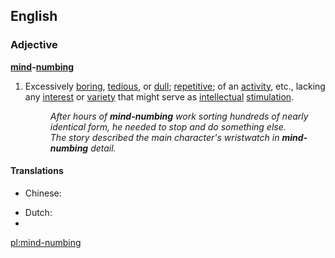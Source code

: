 ==English==

===Adjective===
'''[[mind]]-[[numbing]]'''

# {{idiomatic}} Excessively [[boring]], [[tedious]], or [[dull]]; [[repetitive]]; of an [[activity]], etc., lacking any [[interest]] or [[variety]] that might serve as [[intellectual]] [[stimulation]].
#: ''After hours of '''mind-numbing''' work sorting hundreds of nearly identical form, he needed to stop and do something else.''
#: ''The story described the main character's wristwatch in '''mind-numbing''' detail.''

====Translations====
{{trans-top|excessively boring}}
* Chinese:
*: {{trreq|Mandarin}}
{{trans-mid}}
* Dutch: {{t-|nl|geestdodend}}
* {{trreq|Finnish}}
{{trans-bottom}}

[[pl:mind-numbing]]